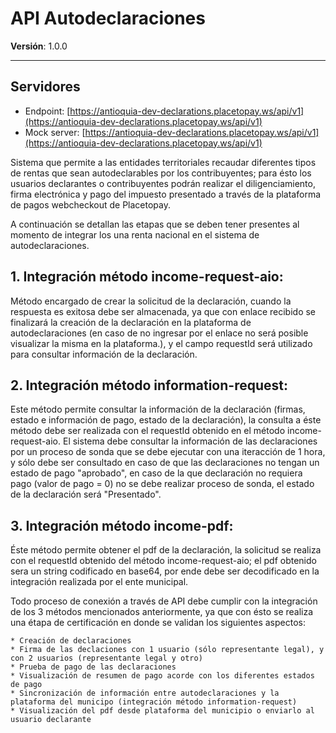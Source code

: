 # API Autodeclaraciones
**Versión**: 1.0.0

---

## Servidores
  - Endpoint: [https://antioquia-dev-declarations.placetopay.ws/api/v1](https://antioquia-dev-declarations.placetopay.ws/api/v1)
  - Mock server: [https://antioquia-dev-declarations.placetopay.ws/api/v1](https://antioquia-dev-declarations.placetopay.ws/api/v1)

Sistema que permite a las entidades territoriales recaudar diferentes tipos de rentas que sean autodeclarables por los contribuyentes; para ésto los usuarios declarantes o contribuyentes podrán realizar el diligenciamiento, firma electrónica y pago del impuesto presentado a través de la plataforma de pagos webcheckout de Placetopay.

A continuación se detallan las etapas que se deben tener presentes al momento de integrar los una renta nacional en el sistema de autodeclaraciones.

## 1. Integración método income-request-aio:
Método encargado de crear la solicitud de la declaración, cuando la respuesta es exitosa debe ser almacenada, ya que con enlace recibido se finalizará la creación de la declaración en la plataforma de autodeclaraciones (en caso de no ingresar por el enlace no será posible visualizar la misma en la plataforma.), y el campo requestId será utilizado para consultar información de la declaración.

## 2. Integración método information-request:
Este método permite consultar la información de la declaración (firmas, estado e información de pago, estado de la declaración), la consulta a éste método debe ser realizada con el requestId obtenido en el método income-request-aio. El sistema debe consultar la información de las declaraciones por un proceso de sonda que se debe ejecutar con una iteracción de 1 hora, y sólo debe ser consultado en caso de que las declaraciones no tengan un estado de pago "aprobado", en caso de la que declaración no requiera pago (valor de pago = 0) no se debe realizar proceso de sonda, el estado de la declaración será "Presentado".

## 3. Integración método income-pdf:
Éste método permite obtener el pdf de la declaración, la solicitud se realiza con el requestId obtenido del método income-request-aio; el pdf obtenido sera un string codificado en base64, por ende debe ser decodificado en la integración realizada por el ente municipal.

<Note>
    Todo proceso de conexión a través de API debe cumplir con la integración de los 3 métodos mencionados anteriormente, ya que con ésto se realiza una étapa de certificación en donde se validan los siguientes aspectos:

    * Creación de declaraciones
    * Firma de las declaciones con 1 usuario (sólo representante legal), y con 2 usuarios (representante legal y otro)
    * Prueba de pago de las declaraciones
    * Visualización de resumen de pago acorde con los diferentes estados de pago
    * Sincronización de información entre autodeclaraciones y la plataforma del municipo (integración método information-request)
    * Visualización del pdf desde plataforma del municipio o enviarlo al usuario declarante
</Note>
